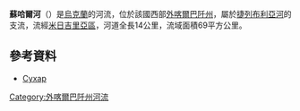 '''蘇哈爾河'''（{{lang-uk|Сухар}}）是[[烏克蘭|烏克蘭]]的河流，位於該國西部[[外喀爾巴阡州|外喀爾巴阡州]]，屬於[[捷列布利亞河|捷列布利亞河]]的支流，流經[[米日吉里亞區|米日吉里亞區]]，河道全長14公里，流域面積69平方公里。

==參考資料==
* [https://web.archive.org/web/20131005022808/http://do.gendocs.ru/docs/index-29520.html?page=29 Сухар]

{{DEFAULTSORT:Сухар (річка)}}
[[Category:外喀爾巴阡州河流|Category:外喀爾巴阡州河流]]


{{Ukraine-river-stub}}